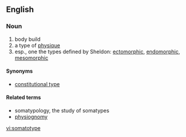 ==English==

===Noun===
{{en-noun}}

# body build
# a type of [[physique]]
# esp., one the types defined by Sheldon: [[ectomorphic]], [[endomorphic]], [[mesomorphic]]


====Synonyms====
* [[constitutional type]]

====Related terms====
* somatypology, the study of somatypes
* [[physiognomy]]

[[vi:somatotype]]